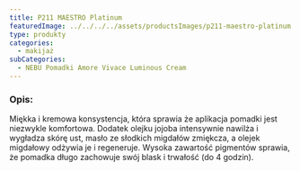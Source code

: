 ```yaml
---
title: P211 MAESTRO Platinum
featuredImage: ../../../../assets/productsImages/p211-maestro-platinum.png
type: produkty
categories:
  - makijaż
subCategories:
  - NEBU Pomadki Amore Vivace Luminous Cream
---
```


<h3>Opis:</h3>

Miękka i kremowa konsystencja, która sprawia że aplikacja pomadki jest niezwykle komfortowa. Dodatek olejku jojoba intensywnie nawilża i wygładza skórę ust, masło ze słodkich migdałów zmiękcza, a olejek migdałowy odżywia je i regeneruje.
Wysoka zawartość pigmentów sprawia, że pomadka długo zachowuje swój blask i trwałość (do 4 godzin).
